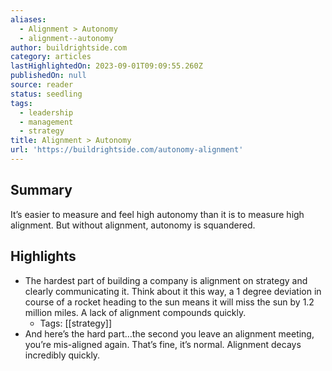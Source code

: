 ```yaml
---
aliases:
  - Alignment > Autonomy
  - alignment--autonomy
author: buildrightside.com
category: articles
lastHighlightedOn: 2023-09-01T09:09:55.260Z
publishedOn: null
source: reader
status: seedling
tags:
  - leadership
  - management
  - strategy
title: Alignment > Autonomy
url: 'https://buildrightside.com/autonomy-alignment'
---
```

## Summary

It’s easier to measure and feel high autonomy than it is to measure high alignment. But without alignment, autonomy is squandered.

## Highlights

- The hardest part of building a company is alignment on strategy and clearly communicating it. Think about it this way, a 1 degree deviation in course of a rocket heading to the sun means it will miss the sun by 1.2 million miles. A lack of alignment compounds quickly.
    - Tags: [[strategy]]
- And here’s the hard part…the second you leave an alignment meeting, you’re mis-aligned again. That’s fine, it’s normal.
  Alignment decays incredibly quickly.

